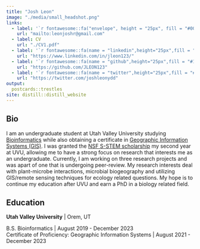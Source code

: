 ```yaml
---
title: "Josh Leon"
image: "./media/small_headshot.png"
links:
  - label: '`r fontawesome::fa("envelope", height = "25px", fill = "#000000")`'
    url: "mailto:leonjoshr@gmail.com"
  - label: CV
    url: "./CV1.pdf"
  - label: '`r fontawesome::fa(name = "linkedin",height="25px",fill = "#0077b5" )`'
    url: "https://www.linkedin.com/in/jleon123/"
  - label: '`r fontawesome::fa(name = "github",height="25px",fill = "#171515" )`'
    url: "https://github.com/JLEON123"
  - label: '`r fontawesome::fa(name = "twitter",height="25px",fill = "#1da1f2" )`'
    url: "https://twitter.com/joshleonydd"
output:
  postcards::trestles
site: distill::distill_website
---
```

## Bio

<p class="paragraph1">
I am an undergraduate student at Utah Valley University studying <a style="font-size:100%;"href="https://www.uvu.edu/catalog/current/departments/biology/bioinformatics-bs/" target = "_blank">Bioinformatics</a> while also obtaining a certificate in <a style="font-size:100%;" href="https://www.uvu.edu/catalog/current/departments/earth-science/geographic-information-systems-certificate-of-proficiency/" target = "_blank">Geographic Information Systems (GIS)</a>. I was granted the <a style="font-size:100%;"href="https://www.uvu.edu/biology/s_stem_scholarship.html" target = "_blank">NSF S-STEM scholarship</a> my second year at UVU, allowing me to have a strong focus on research that interests me as an undergraduate. Currently, I am working on three research projects and was apart of one that is undergoing peer-review. My research interests deal with plant-microbe interactions, microbial biogeography and utilizing GIS/remote sensing techniques for ecology related questions. My hope is to continue my education after UVU and earn a PhD in a biology related field. </p>

## Education

**Utah Valley University** | Orem, UT

B.S. Bioinformatics | August 2019 - December 2023  
Certificate of Proficiency: Geographic Information Systems | August 2021 - December 2023 
